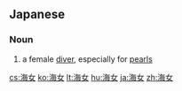 ==Japanese==
{{ja-kanjitab|yomi=irr|sort=あま}}

===Noun===
{{ja-noun|あま}}

# a female [[diver]], especially for [[pearl]]s

[[cs:海女]]
[[ko:海女]]
[[lt:海女]]
[[hu:海女]]
[[ja:海女]]
[[zh:海女]]